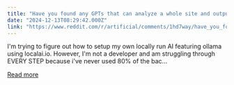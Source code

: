 ```yaml
---
title: "Have you found any GPTs that can analyze a whole site and output information based upon that text?"
date: "2024-12-13T08:29:42.000Z"
link: "https://www.reddit.com/r/artificial/comments/1hd7way/have_you_found_any_gpts_that_can_analyze_a_whole/"
---
```


I'm trying to figure out how to setup my own locally run AI featuring ollama using localai.io.
 However, I'm not a developer and am struggling through EVERY STEP because i've never used 80% of the bac...

[Read more](https://www.reddit.com/r/artificial/comments/1hd7way/have_you_found_any_gpts_that_can_analyze_a_whole/)

